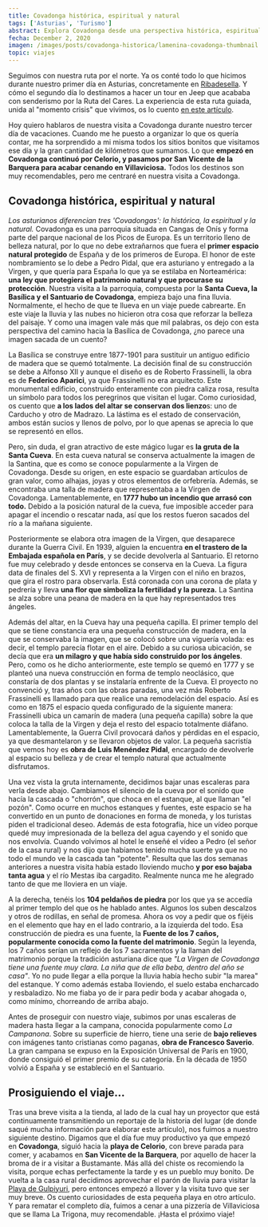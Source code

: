 ```yaml
---
title: Covadonga histórica, espiritual y natural
tags: ['Asturias', 'Turismo']
abstract: Explora Covadonga desde una perspectiva histórica, espiritual y natural. Descubre la importancia de este enclave en la historia de España y su impacto cultural y religioso.
fecha: December 2, 2020
imagen: /images/posts/covadonga-historica/lamenina-covadonga-thumbnail.webp
topic: viajes
---
```


Seguimos con nuestra ruta por el norte. Ya os conté todo lo que hicimos durante nuestro primer día en Asturias, concretamente en [Ribadesella](/posts/ribadesella/). Y cómo el segundo día lo destinamos a hacer un tour en Jeep que acababa con senderismo por la Ruta del Cares. La experiencia de esta ruta guiada, unida al "momento crisis" que vivimos, os lo cuento [en este artículo](/posts/ruta-del-cares).


Hoy quiero hablaros de nuestra visita a Covadonga durante nuestro tercer día de vacaciones. Cuando me he puesto a organizar lo que os quería contar, me ha sorprendido a mi misma todos los sitios bonitos que visitamos ese día y la gran cantidad de kilómetros que sumamos. Lo que **empezó en Covadonga continuó por Celorio, y pasamos por San Vicente de la Barquera para acabar cenando en Villaviciosa.** Todos los destinos son muy recomendables, pero me centraré en nuestra visita a Covadonga.

## Covadonga histórica, espiritual y natural

_Los asturianos diferencian tres 'Covadongas': la histórica, la espiritual y la natural._ Covadonga es una parroquia situada en Cangas de Onís y forma parte del parque nacional de los Picos de Europa. Es un territorio lleno de belleza natural, por lo que no debe extrañarnos que fuera el **primer espacio natural protegido** de España y de los primeros de Europa. El honor de este nombramiento se lo debe a Pedro Pidal, que era asturiano y entregado a la Virgen, y que quería para España lo que ya se estilaba en Norteamérica: **una ley que protegiera el patrimonio natural y que procurase su protección**. Nuestra visita a la parroquia, compuesta por la **Santa Cueva, la Basílica y el Santuario de Covadonga**, empieza bajo una fina lluvia. Normalmente, el hecho de que te llueva en un viaje puede cabrearte. En este viaje la lluvia y las nubes no hicieron otra cosa que reforzar la belleza del paisaje. Y como una imagen vale más que mil palabras, os dejo con esta perspectiva del camino hacia la Basílica de Covadonga, ¿no parece una imagen sacada de un cuento?

<PostImage
  src="/images/posts/covadonga-historica/lamenina-covadonga.webp"
  alt="Basílica de Covadonga ©Fotografía propia"
  caption="Basílica de Covadonga ©Fotografía propia"
/>

La Basílica se construye entre 1877-1901 para sustituir un antiguo edificio de madera que se quemó totalmente. La decisión final de su construcción se debe a Alfonso XII y aunque el diseño es de Roberto Frassinelli, la obra es de **Federico Aparici**, ya que Frassinelli no era arquitecto. Este monumental edificio, construido enteramente con piedra caliza rosa, resulta un símbolo para todos los peregrinos que visitan el lugar. Como curiosidad, os cuento que **a los lados del altar se conservan dos lienzo**s: uno de Carducho y otro de Madrazo. La lástima es el estado de conservación, ambos están sucios y llenos de polvo, por lo que apenas se aprecia lo que se representó en ellos.

<PostImage
  src="/images/posts/covadonga-historica/lamenina-altar-basilica.webp"
  alt="Cuadros del altar de la Basílica ©Fotografía propia"
  caption="Cuadros del altar de la Basílica ©Fotografía propia"
/>

Pero, sin duda, el gran atractivo de este mágico lugar es **la gruta de la Santa Cueva**. En esta cueva natural se conserva actualmente la imagen de la Santina, que es como se conoce popularmente a la Virgen de Covadonga. Desde su origen, en este espacio se guardaban artículos de gran valor, como alhajas, joyas y otros elementos de orfebrería. Además, se encontraba una talla de madera que representaba a la Virgen de Covadonga. Lamentablemente, en **1777 hubo un incendio que arrasó con todo.** Debido a la posición natural de la cueva, fue imposible acceder para apagar el incendio o rescatar nada, así que los restos fueron sacados del río a la mañana siguiente.

<PostImage
  src="/images/posts/covadonga-historica/lamenina-entrada-santa-cueva.webp"
  alt="Entrada a la Santa Cueva ©Fotografía propia"
  caption="Entrada a la Santa Cueva ©Fotografía propia"
/>

Posteriormente se elabora otra imagen de la Virgen, que desaparece durante la Guerra Civil. En 1939, alguien la encuentra **en el trastero de la Embajada española en París**, y se decide devolverla al Santuario. El retorno fue muy celebrado y desde entonces se conserva en la Cueva. La figura data de finales del S. XVI y representa a la Virgen con el niño en brazos, que gira el rostro para observarla. Está coronada con una corona de plata y pedrería y lleva **una flor que simboliza la fertilidad y la pureza.** La Santina se alza sobre una peana de madera en la que hay representados tres ángeles.

<PostImage
  src="/images/posts/covadonga-historica/lamenina-santina.webp"
  alt="La Santina en la Santa Cueva ©Fotografía propia"
  caption="La Santina en la Santa Cueva ©Fotografía propia"
/>

Además del altar, en la Cueva hay una pequeña capilla. El primer templo del que se tiene constancia era una pequeña construcción de madera, en la que se conservaba la imagen, que se colocó sobre una viguería volada: es decir, el templo parecía flotar en el aire. Debido a su curiosa ubicación, se decía que era **un milagro y que había sido construido por los ángeles**. Pero, como os he dicho anteriormente, este templo se quemó en 1777 y se planteó una nueva construcción en forma de templo neoclásico, que constaría de dos plantas y se instalaría enfrente de la Cueva. El proyecto no convenció y, tras años con las obras paradas, una vez más Roberto Frassinelli es llamado para que realice una remodelación del espacio. Así es como en 1875 el espacio queda configurado de la siguiente manera: Frassinelli ubica un camarín de madera (una pequeña capilla) sobre la que coloca la talla de la Virgen y deja el resto del espacio totalmente diáfano. Lamentablemente, la Guerra Civil provocará daños y pérdidas en el espacio, ya que desmantelaron y se llevaron objetos de valor. La pequeña sacristía que vemos hoy es **obra de Luis Menéndez Pidal**, encargado de devolverle al espacio su belleza y de crear el templo natural que actualmente disfrutamos.

<PostImage
  src="/images/posts/covadonga-historica/lamenina-santacueva-final.webp"
  alt="Santa Cueva ©Fotografía propia"
  caption="Santa Cueva ©Fotografía propia"
/>

Una vez vista la gruta internamente, decidimos bajar unas escaleras para verla desde abajo. Cambiamos el silencio de la cueva por el sonido que hacía la cascada o "chorrón", que choca en el estanque, al que llaman "el pozón". Como ocurre en muchos estanques y fuentes, este espacio se ha convertido en un punto de donaciones en forma de moneda, y los turistas piden el tradicional deseo. Además de esta fotografía, hice un vídeo porque quedé muy impresionada de la belleza del agua cayendo y el sonido que nos envolvía. Cuando volvimos al hotel le enseñé el vídeo a Pedro (el señor de la casa rural) y nos dijo que habíamos tenido mucha suerte ya que no todo el mundo ve la cascada tan "potente". Resulta que las dos semanas anteriores a nuestra visita había estado lloviendo mucho **y por eso bajaba tanta agua** y el río Mestas iba cargadito. Realmente nunca me he alegrado tanto de que me lloviera en un viaje.

<PostImage
  src="/images/posts/covadonga-historica/lamenina-cascada-covadonga.webp"
  alt="Chorrón ©Fotografía propia"
  caption="Chorrón ©Fotografía propia"
/>

A la derecha, tenéis los **104 peldaños de piedra** por los que ya se accedía al primer templo del que os he hablado antes. Algunos los suben descalzos y otros de rodillas, en señal de promesa. Ahora os voy a pedir que os fijéis en el elemento que hay en el lado contrario, a la izquierda del todo. Esa construcción de piedra es una fuente, la **Fuente de los 7 caños, popularmente conocida como la fuente del matrimonio**. Según la leyenda, los 7 caños serían un reflejo de los 7 sacramentos y la llaman del matrimonio porque la tradición asturiana dice que _"La Virgen de Covadonga tiene una fuente muy clara. La niña que de ella beba, dentro del año se casa"_. Yo no pude llegar a ella porque la lluvia había hecho subir "la marea" del estanque. Y como además estaba lloviendo, el suelo estaba encharcado y resbaladizo. No me fiaba yo de ir para pedir boda y acabar ahogada o, como mínimo, chorreando de arriba abajo.

<PostImage
  src="/images/posts/covadonga-historica/lamenina-santa-cueva.webp"
  alt="La Campana o Campanona ©Fotografía propia"
  caption="La Campana o Campanona ©Fotografía propia"
/>

Antes de proseguir con nuestro viaje, subimos por unas escaleras de madera hasta llegar a la campana, conocida popularmente como _La Campanona_. Sobre su superficie de hierro, tiene una serie de **bajo relieves** con imágenes tanto cristianas como paganas, **obra de Francesco Saverio**. La gran campana se expuso en la Exposición Universal de París en 1900, donde consiguió el primer premio de su categoría. En la década de 1950 volvió a España y se estableció en el Santuario.

<PostImage
  src="/images/posts/covadonga-historica/lamenina-campanona.webp"
  alt="Detalle de La Campanona ©Fotografía propia"
  caption="Detalle de La Campanona ©Fotografía propia"
/>

## Prosiguiendo el viaje...

Tras una breve visita a la tienda, al lado de la cual hay un proyector que está continuamente transmitiendo un reportaje de la historia del lugar (de donde saqué mucha información para elaborar este artículo), nos fuimos a nuestro siguiente destino. Digamos que el día fue muy productivo ya que empezó en **Covadonga**, siguió hacia la **playa de Celorio**, con breve parada para comer, y acabamos en **San Vicente de la Barquera**, por aquello de hacer la broma de ir a visitar a Bustamante. Más allá del chiste os recomiendo la visita, porque echas perfectamente la tarde y es un pueblo muy bonito. De vuelta a la casa rural decidimos aprovechar el parón de lluvia para visitar la [Playa de Gulpiyuri](/posts/la-playa-mas-pequena-de-espana/), pero entonces empezó a llover y la visita tuvo que ser muy breve. Os cuento curiosidades de esta pequeña playa en otro artículo. Y para rematar el completo día, fuimos a cenar a una pizzería de Villaviciosa que se llama La Trigona, muy recomendable. ¡Hasta el próximo viaje!
